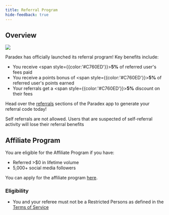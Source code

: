 ```yaml
---
title: Referral Program
hide-feedback: true
---
```


## Overview

<Frame>
<img src="../../../assets/Referral_details.png" />
</Frame>

Paradex has officially launched its referral program! Key benefits include:

* You receive <span style={{color:'#C760ED'}}>**5%**</span> of referred user's fees paid
* You receive a points bonus of <span style={{color:'#C760ED'}}>**5%**</span> of referred user's points earned
* Your referrals get a <span style={{color:'#C760ED'}}>**5%**</span> discount on their fees

Head over the [referrals](https://app.paradex.trade/referrals) sections of the Paradex app to generate your referral code today!

<Warning>
Self referrals are not allowed. Users that are suspected of self-referral activity will lose their referral benefits
</Warning>

## Affiliate Program

You are eligible for the Affiliate Program if you have:

* Referred >$0 in lifetime volume
* 5,000+ social media followers

You can apply for the affiliate program [here](https://forms.gle/T4UKjinSefnVgiJx8).

### Eligibility

* You and your referee must not be a Restricted Persons as defined in the [Terms of Service](https://www.paradex.trade/terms-of-service)
